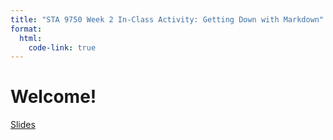 ```yaml
---
title: "STA 9750 Week 2 In-Class Activity: Getting Down with Markdown"
format: 
  html:
    code-link: true
---
```


# Welcome!

[Slides](../slides/slides02.qmd)
